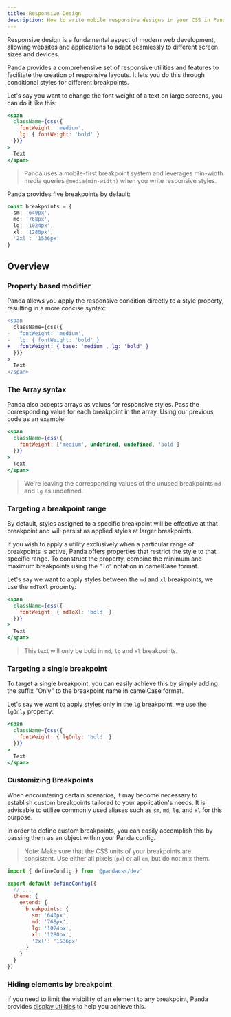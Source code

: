 ```yaml
---
title: Responsive Design
description: How to write mobile responsive designs in your CSS in Panda
---
```


Responsive design is a fundamental aspect of modern web development, allowing websites and applications to adapt
seamlessly to different screen sizes and devices.

Panda provides a comprehensive set of responsive utilities and features to facilitate the creation of responsive
layouts. It lets you do this through conditional styles for different breakpoints.

Let's say you want to change the font weight of a text on large screens, you can do it like this:

```jsx
<span
  className={css({
    fontWeight: 'medium',
    lg: { fontWeight: 'bold' }
  })}
>
  Text
</span>
```

> Panda uses a mobile-first breakpoint system and leverages min-width media queries `@media(min-width)` when you write
> responsive styles.

Panda provides five breakpoints by default:

```ts
const breakpoints = {
  sm: '640px',
  md: '768px',
  lg: '1024px',
  xl: '1280px',
  '2xl': '1536px'
}
```

## Overview

### Property based modifier

Panda allows you apply the responsive condition directly to a style property, resulting in a more concise syntax:

```diff
<span
  className={css({
-   fontWeight: 'medium',
-   lg: { fontWeight: 'bold' }
+   fontWeight: { base: 'medium', lg: 'bold' }
  })}
>
  Text
</span>
```

### The Array syntax

Panda also accepts arrays as values for responsive styles. Pass the corresponding value for each breakpoint in the
array. Using our previous code as an example:

```jsx
<span
  className={css({
    fontWeight: ['medium', undefined, undefined, 'bold']
  })}
>
  Text
</span>
```

> We're leaving the corresponding values of the unused breakpoints `md` and `lg` as undefined.

### Targeting a breakpoint range

By default, styles assigned to a specific breakpoint will be effective at that breakpoint and will persist as applied
styles at larger breakpoints.

If you wish to apply a utility exclusively when a particular range of breakpoints is active, Panda offers properties
that restrict the style to that specific range. To construct the property, combine the minimum and maximum breakpoints
using the "To" notation in camelCase format.

Let's say we want to apply styles between the `md` and `xl` breakpoints, we use the `mdToXl` property:

```jsx
<span
  className={css({
    fontWeight: { mdToXl: 'bold' }
  })}
>
  Text
</span>
```

> This text will only be bold in `md`, `lg` and `xl` breakpoints.

### Targeting a single breakpoint

To target a single breakpoint, you can easily achieve this by simply adding the suffix "Only" to the breakpoint name in
camelCase format.

Let's say we want to apply styles only in the `lg` breakpoint, we use the `lgOnly` property:

```jsx
<span
  className={css({
    fontWeight: { lgOnly: 'bold' }
  })}
>
  Text
</span>
```

### Customizing Breakpoints

When encountering certain scenarios, it may become necessary to establish custom breakpoints tailored to your
application's needs. It is advisable to utilize commonly used aliases such as `sm`, `md`, `lg`, and `xl` for this
purpose.

In order to define custom breakpoints, you can easily accomplish this by passing them as an object within your Panda
config.

> Note: Make sure that the CSS units of your breakpoints are consistent. Use either all pixels (`px`) or all `em`, but
> do not mix them.

```js filename="panda.config.ts"
import { defineConfig } from '@pandacss/dev'

export default defineConfig({
  // ...
  theme: {
    extend: {
      breakpoints: {
        sm: '640px',
        md: '768px',
        lg: '1024px',
        xl: '1280px',
        '2xl': '1536px'
      }
    }
  }
})
```

### Hiding elements by breakpoint

If you need to limit the visibility of an element to any breakpoint, Panda provides
[display utilities](/docs/utilities/display) to help you achieve this.
